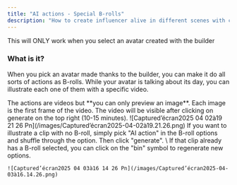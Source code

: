 ```yaml
---
title: "AI actions - Special B-rolls"
description: "How to create influencer alive in different scenes with consistency"
---
```


<Note>
  This will ONLY work when you select an avatar created with the builder
</Note>

### What is it?

When you pick an avatar made thanks to the builder, you can make it do all sorts of actions as B-rolls. While your avatar is talking about its day, you can illustrate each one of them with a specific video.

<Note>
  The actions are videos but **you can only preview an image**. Each image is the first frame of the video. The video will be visible after clicking on generate on the top right (10-15 minutes).
</Note>

<Steps>
  <Step title='Paste a script and pick "AI actions" as B-rolls'>
    ![Captured’écran2025 04 02à19 21 26 Pn](/images/Captured’écran2025-04-02à19.21.26.png)
  </Step>
  <Step title="Add new B-rolls">
    If you want to illustrate a clip with no B-roll, simply pick "AI action" in the B-roll options and shuffle through the option. Then click "generate". \
    If that clip already has a B-roll selected, you can click on the "bin" symbol to regenerate new options.

    ![Captured’écran2025 04 03à16 14 26 Pn](/images/Captured’écran2025-04-03à16.14.26.png)
  </Step>
</Steps>

<Card title="Questions on the avatar builder?" icon="page" color="#c06aeb" horizontal href="https://docs.argil.ai/resources/ai-influencer-builder" cta="Visit this page">
  
</Card>